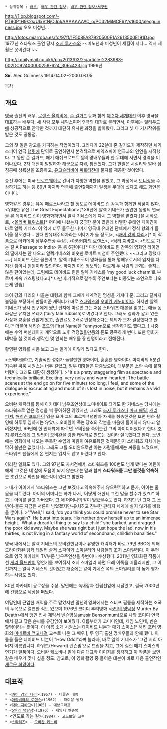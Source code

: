  * 상위항목 : [[배우]], [[배우 관련 정보]], [[배우 관련 정보/서구권]]

http://1.bp.blogspot.com/-PT90P1H9k2s/UIxVtNjOJpI/AAAAAAAAC_o/PC32MiMCF6Y/s1600/alecguinness.jpg
오오 미청년...

http://fotos.miarroba.es/fo/97ff/1F508EA87920500E1A2613500E191D.jpg
1977년 스타워즈 출연 당시 [[조지 루카스]]와 ~~미노년과 미청년이 세월이 지나... 역시 세월은 못이긴다.~~

http://i.dailymail.co.uk/i/pix/2013/02/25/article-2283983-002DC92400000258-624_306x423.jpg
1996년


'''Sir'''. Alec Guinness 1914.04.02~2000.08.05

[[목차]]
== 개요 ==
[[영국]] 출신의 배우. [[로렌스 올리비에]], [[존 길거드]] 등과 함께 [[제 2차 세계대전]] 이후 영국을 대표하는 배우다. 세 사람 모두 [[셰익스피어]] 연극의 대가로 불리면서, 이후에는 [[헐리우드]]에 성공적으로 안착한 것까지 대단히 유사한 과정을 밟아왔다. 그리고 셋 다 기사작위를 받은 것도 공통점.

그의 첫 일은 광고를 카피하는 작업이었다. 그러다가 22살에 존 길거드가 제작하던 셰익스피어 연극 [[햄릿]]에 단역로 출연하면서 본격적으로 셰익스피어 연극과의 인연을 시작했다. 그 동안 존 길거드, 페기 애쉬크로프트 등의 명배우들과 한 무대에 서면서 경력을 이어나갔다. 2차 대전이 발발하자 해군으로 자원, 참전했다. 그가 한일은 시실리와 알바 섬 침공때 상륙선을 조종하고, [[유고슬라비아]] [[파르티잔]]에 물자를 제공한 것이었다. 

종전 후에는 미국 [[브로드웨이]]로 건너가 다양한 역할을 맡았고, 그 과정에서 [[토니상]]을 수상하기도 하는 등 89년 마지막 연극에 출연할때까지 일생을 무대에 섰다고 해도 과언은 아니다.

영화같은 경우는 유독 페르소나라고 할 정도로 데이비드 린 감독과 함께한 작품이 많다. <위대한 유산 The Great Expectation>[* 39년에 알렉 기네스가 출연한 동명의 연극을 본 데이비드 린이 영화화하면서 알렉 기네스에게 다시 그 역할을 맡겼다.]을 시작으로, <[[올리버 트위스트]][* 어디에 나왔는지 궁금한 분이 많은데 비열한 유태인 페이긴이 바로 알렉 기네스. 이 역에 너무 몰두한 나머지 영국내 유태인 단체에서 정식 항의가 들어올 정도였다... 한때 반유태주의자라는 이야기가 돌 정도]>, <[[콰이 강의 다리]]>[* 이 작품으로 아카데미 남우주연상 수상], <[[아라비아의 로렌스]]>, <[[닥터 지바고]]>, <인도로 가는 길 A Passage to India> 등 총 6편이다.[* 다만 데이비드 린 감독의 영화인 라이언의 딸에서는 안 나오고 알렉기네스와 비슷한 로버트 미첨이 주연했다. ~~그리고 망했다~~] 데이비드 린은 물론이고, 알렉 기네스도 이 영화들을 통해 명배우로서의 입지를 다져간 셈이니 윈윈이라 할만하다. 하지만 이런 행보와는 다르게 두 사람의 관계는 좋지는 않은 편이었는데, 그럼에도 데이비드 린은 알렉 기네스를 'my good luck charm'로 부르며 계속 캐스팅했다고.[* 다만 후기작으로 갈수록 주연보다는 비중있는 조연으로 나오는게 안습] 

콰이 강의 다리의 니콜슨 대령과 함께 그에게 세계적인 명성을 가져다 준, 그리고 끝까지 불멸을 보장하게 만들어준 캐릭터가 바로 [[스타워즈]]의 [[오비완 케노비]]이다. 하지만 알렉 기네스가 당시 친구에게 썼던 편지에 따르면 그는 처음 스타워즈 대본을 읽고는, 애들 동화같은 유치한 쓰레기(fairy tale rubbish)로 여겼다고 한다. 그래도 영화가 깔고 있는 사상과 교훈을 괜찮게 봤고, 출연료도 2배로 인상해준다는 제의가 오자 결정했다고 한다.[* 더불어 [[해리슨 포드]]의 First Name을 Tennyson으로 생각하기도 했다고..] 나중에는 수익 퍼센테이지 계약으로 노후 걱정없을만큼의 돈도 풍족하게 번다. 또한 영화가 대박을 칠 것이라 생각한 몇 안되는 배우들 중 한명이라고 전해진다. 

촬영된 영화를 처음 보고 그는 일기에 이렇게 썼다고 한다.

>스펙타클하고, 기술적인 성취가 놀랄만한 영화이며, 훈훈한 영화이다. 마지막의 5분간 지속된 싸움 시퀀스는 너무 길었고, 일부 대화들은 짜증났으며, 대부분은 소란 속에 뭍혀버렸다. 그래도 대단히 생생하다.
>"It's a pretty staggering film as spectacle and technically brilliant. Exciting, very noisy and warm-hearted. The battle scenes at the end go on for five minutes too long, I feel, and some of the dialogue is excruciating and much of it is lost in noise, but it remains a vivid experience."

오비완 캐릭터를 통해 아카데미 남우조연상에 노미네이트 되기도 한 기네스는 당시에는 스타워즈로 얻은 명성을 썩 좋아하진 않았지만, 그래도 [[조지 루카스]]나 [[마크 해밀]], [[캐리 피셔]], [[해리슨 포드]]등이 입을 모아 그의 프로페셔널함과 자세를 칭송한것을 보면 영화 촬영에 허투루 임하지는 않았다. 오비완이 죽는 당초의 각본을 마음에 들어하지 않다고 알려졌지만, 99년에 한 인터뷰에 따르면 오비완을 죽이는건 그의 아이디어였다고 한다. [[조지 루카스]]에게 그 방법이 오비완을 강한 캐릭터로 만드는 것이라 설득했다고 한다. 노년에는 영화에서 나오는 두둑한 수입과 마음이 여유로워진 것때문인지 스타워즈 자체에는 딱히 불만은 없었다나. 그래도 그를 오비완으로만 아는 사람들에게는 짜증을 느꼈으며, 스타워즈 팬들에게 온 편지는 읽지도 않고 버렸다고 한다.

이러한 일화도 있다. 그의 97년도 자서전에서, 스타워즈를 100번도 넘게 봤다는 어린이에게 '그것은 네 삶에 도움이 되지 않는다'는 말과 함께 '''스타워즈를 그만 볼것을 약속하는''' 조건으로 싸인을 해준적이 있다고 밝혔다. 

> 내가 아이에게 '스타워즈는 그만 보겠다고 약속해주지 않으련?'하고 묻자, 아이는 울음을 터트렸다. 아이의 어머니는 화가 나서, '어떻게 애한테 그런 말을 할수가 있죠?' 하고는 아이를 끌고 가버렸다. 그 애 어머니의 말이 맞았을수도 있다. 하지만 난 그저 그 소년이-물론 지금은 서른이 넘었겠지만-유치하고 진부한 판타지 세계에 살지 않기를 바랬을 뿐이다.
>"'Well,' I said, 'do you think you could promise never to see Star Wars again?' He burst into tears. His mother drew herself up to an immense height. 'What a dreadful thing to say to a child!' she barked, and dragged the poor kid away. Maybe she was right but I just hope the lad, now in his thirties, is not living in a fantasy world of secondhand, childish banalities."

영국 내에서는 알렉 기네스의 오비완만큼이나 유명한 캐릭터가 바로 79년 BBC에 의해 드라마화된 [[팅커 테일러 솔저 스파이]]와 [[스마일리의 사람들]]의 [[조지 스마일리]]다. 이 두편으로 영국 아카데미 TV부문 남우주연상을 두번이나 수상했다. 2011년 영화화된 작품에선 [[게리 올드만]]이 명연기를 보여줘서 조지 스마일리 하면 으레 이쪽을 떠올리지만, 그 이전까지는 알렉 기네스의 것이었고 개중에는 알렉 기네스 쪽의 스마일리를 더 높게 평가하는 사람도 있다.

80년 아카데미 공로상을 수상. 말년에는 녹내장과 전립선암에 시달렸고, 결국 2000년에 간암으로 세상을 떠났다.

여담인데 근엄한 배역을 주로 맡았지만 말년의 영화에서는 스너프 필름을 제작하는 조폭의 두목으로 열연한 적도 있으며 1976년 코미디 추리영화 <[[5인의 명탐정]] Murder By Death>에서 맹인 집사 제임서 벤슨멈(Jamesir Bensonmum)으로 나와 코미디 연극에서 갈고 닦은 솜씨를 유감없이 보여줬다. 이름부터가 코미디인데, 제임 노인네, 벤슨 할멈이라는 뜻이다. 이 이름 소개 시퀀스는 [[데이비드 니븐]]과 매기 스미스[* [[해리 포터]] 영화의 [[미네르바 맥고나걸]] 교수로 나온 그 배우.], 두 영국 출신 명배우들과 함께 했다. 이름을 들은 데이비드 니븐이 "How Odd!"라며 놀라자, 바로 알렉 기네스가 '그건 저희 아버지 이름입니다. 하워드(Howard) 벤슨멈'으로 드립을 치고, 그에 질린 매기 스미스의 연기가 일품이다. 오비완 케노비나 밑에 다른 대표작 이미지를 생각하고 이 작품을 보면 같은 배우가 맞나 싶을 정도. 참고로, 이 영화 촬영 중 들어온 대본이 바로 다음 출연작인 [[새로운 희망]]이다.
== 대표작 ==
 * <[[콰이 강의 다리]]>(1957) - 니콜슨 대령 
 * <[[아라비아의 로렌스]]>(1962) - 파이잘 왕자
 * <[[닥터 지바고]]>(1965) - 예브그라프
 * <[[5인의 명탐정]]>(1976) - 제임서 벤슨멈
 * <인도로 가는 길>(1984) - 고드보일 교수
 * <[[스타워즈]]> - [[오비완 케노비]]
